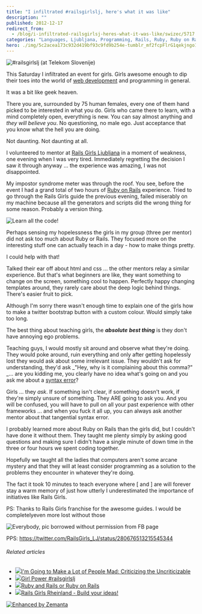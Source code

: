 ```yaml
---
title: "I infiltrated #railsgirlslj, here's what it was like"
description: ""
published: 2012-12-17
redirect_from:
  - /blog/i-infiltrated-railsgirlsj-heres-what-it-was-like/swizec/5717
categories: "Languages, Ljubljana, Programming, Rails, Ruby, Ruby on Rails, Syntax error, Travel + Events, Web development"
hero: ./img/5c2acea173c932d419bf93c9fd9b254e-tumblr_mf2fcpFlrG1qekjngo1_500.jpg
---
```


![#railsgirlslj (at Telekom Slovenije)](./img/5c2acea173c932d419bf93c9fd9b254e-tumblr_mf2fcpFlrG1qekjngo1_500.jpg "#railsgirlslj (at Telekom Slovenije)")

This Saturday I infiltrated an event for girls. Girls awesome enough to dip their toes into the world of [web development](http://en.wikipedia.org/wiki/Web_development "Web development") and programming in general.

It was a bit like geek heaven.

There you are, surrounded by 75 human females, every one of them hand picked to be interested in what you do. Girls who came there to learn, with a mind completely open, everything is new. You can say almost anything and _they will believe you_. No questioning, no male ego. Just acceptance that you know what the hell you are doing.

Not daunting. Not daunting at all.

I volunteered to mentor at [Rails Girls Ljubljana](http://railsgirls.com/ljubljana) in a moment of weakness, one evening when I was very tired. Immediately regretting the decision I saw it through anyway ... the experience was amazing, I was not disappointed.

My impostor syndrome meter was through the roof. You see, before the event I had a grand total of two hours of [Ruby on Rails](http://rubyonrails.org "Ruby on Rails") experience. Tried to go through the Rails Girls guide the previous evening, failed miserably on my machine because all the generators and scripts did the wrong thing for some reason. Probably a version thing.

![Learn all the code!](./img/d12a81b00a365127d310b656e058d008-tumblr_mf2z4svsYf1qekjngo1_500.jpg "Learn all the code!")

Perhaps sensing my hopelessness the girls in my group (three per mentor) did not ask too much about Ruby or Rails. They focused more on the interesting stuff one can actually teach in a day - how to make things pretty.

I could help with that!

Talked their ear off about html and css ... the other mentors relay a similar experience. But that's what beginners are like, they want something to change on the screen, something cool to happen. Perfectly happy changing templates around, they rarely care about the deep logic behind things. There's easier fruit to pick.

Although I'm sorry there wasn't enough time to explain one of the girls how to make a twitter bootstrap button with a custom colour. Would simply take too long.

The best thing about teaching girls, the _**absolute**_ _**best thing**_ is they don't have annoying ego problems.

Teaching guys, I would mostly sit around and observe what they're doing. They would poke around, ruin everything and only after getting hopelessly lost they would ask about some irrelevant issue. They wouldn't ask for understanding, they'd ask _"Hey, why is it complaining about this comma?" _... are you kidding me, you clearly have no idea what's going on and you ask me about a [syntax error](http://en.wikipedia.org/wiki/Syntax_error "Syntax error")?

Girls ... they _ask_. If something isn't clear, if something doesn't work, if they're simply unsure of something. They ARE going to ask you. And you will be confused, you will have to pull on all your past experience with other frameworks ... and when you fuck it all up, you can always ask another mentor about that tangential syntax error.

I probably learned more about Ruby on Rails than the girls did, but I couldn't have done it without them. They taught me plenty simply by asking good questions and making sure I didn't have a single minute of down time in the three or four hours we spent coding together.

Hopefully we taught all the ladies that computers aren't some arcane mystery and that they will at least consider programming as a solution to the problems they encounter in whatever they're doing.

The fact it took 10 minutes to teach everyone where \[ and ] are will forever stay a warm memory of just how utterly I underestimated the importance of initiatives like Rails Girls.

PS: Thanks to Rails Girls franchise for the awesome guides. I would be completelyeven more lost without those

![Everybody, pic borrowed without permission from FB page](https://fbcdn-sphotos-e-a.akamaihd.net/hphotos-ak-ash3/45026_482131445159472_1062267176_n.jpg "Everybody, pic borrowed without permission from FB page")

PPS: <https://twitter.com/RailsGirls_LJ/status/280676513215545344>

###### Related articles

- [![](http://i.zemanta.com/noimg_108_80_80.jpg)](http://architects.dzone.com/articles/im-going-make-lot-people-mad)[I'm Going to Make a Lot of People Mad: Criticizing the Uncriticizable](http://architects.dzone.com/articles/im-going-make-lot-people-mad)
- [![](http://i.zemanta.com/132732551_80_80.jpg)](http://restreaming.me/2012/12/17/girl-power-railsgirlslj/)[Girl Power #railsgirlslj](http://restreaming.me/2012/12/17/girl-power-railsgirlslj/)
- [![](http://i.zemanta.com/noimg_4_80_80.jpg)](http://stackoverflow.com/questions/13587631/ruby-and-rails-or-ruby-on-rails)[Ruby and Rails or Ruby on Rails](http://stackoverflow.com/questions/13587631/ruby-and-rails-or-ruby-on-rails)
- [![](http://i.zemanta.com/131908525_80_80.jpg)](http://railslove.com/blog/2012/12/12/rails-girls-rheinland-build-your-ideas)[Rails Girls Rheinland - Build your ideas!](http://railslove.com/blog/2012/12/12/rails-girls-rheinland-build-your-ideas)

[![Enhanced by Zemanta](http://img.zemanta.com/zemified_e.png?x-id=2be5233f-2664-4f40-930b-87edc9bde000)](http://www.zemanta.com/?px "Enhanced by Zemanta")
